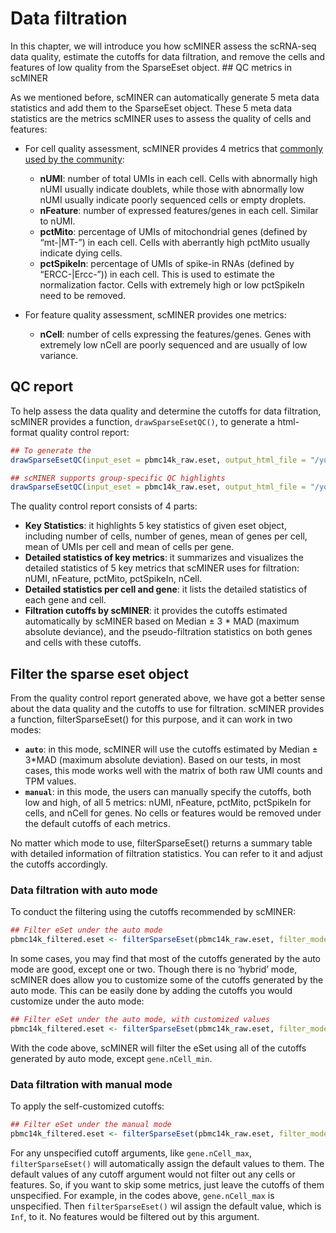 # Data filtration

In this chapter, we will introduce you how scMINER assess the scRNA-seq data quality, estimate the cutoffs for data filtration, and remove the cells and features of low quality from the SparseEset object. 
## QC metrics in scMINER

As we mentioned before, scMINER can automatically generate 5 meta data statistics and add them to the SparseEset object. These 5 meta data statistics are the metrics scMINER uses to assess the quality of cells and features:

- For cell quality assessment, scMINER provides 4 metrics that [commonly used by the community](https://www.ncbi.nlm.nih.gov/pmc/articles/PMC4758103/pdf/13059_2016_Article_888.pdf):

  - **nUMI**: number of total UMIs in each cell. Cells with abnormally high nUMI usually indicate doublets, while those with abnormally low nUMI usually indicate poorly sequenced cells or empty droplets.
  - **nFeature**: number of expressed features/genes in each cell. Similar to nUMI.
  - **pctMito**: percentage of UMIs of mitochondrial genes (defined by “mt-|MT-”) in each cell. Cells with aberrantly high pctMito usually indicate dying cells.
  - **pctSpikeIn**: percentage of UMIs of spike-in RNAs (defined by “ERCC-|Ercc-”)) in each cell. This is used to estimate the normalization factor. Cells with extremely high or low pctSpikeIn need to be removed.

- For feature quality assessment, scMINER provides one metrics:

  - **nCell**: number of cells expressing the features/genes. Genes with extremely low nCell are poorly sequenced and are usually of low variance.

## QC report

To help assess the data quality and determine the cutoffs for data filtration, scMINER provides a function, `drawSparseEsetQC()`, to generate a html-format quality control report:

```r
## To generate the 
drawSparseEsetQC(input_eset = pbmc14k_raw.eset, output_html_file = "/your-path/PBMC14k/PLOT/pbmc14k_rawCount.html", overwrite = TRUE)

## scMINER supports group-specific QC highlights
drawSparseEsetQC(input_eset = pbmc14k_raw.eset, output_html_file = "/your-path/PBMC14k/PLOT/pbmc14k_rawCount.html", overwrite = FALSE, group_by = "trueLabel")
```

The quality control report consists of 4 parts:

- **Key Statistics**: it highlights 5 key statistics of given eset object, including number of cells, number of genes, mean of genes per cell, mean of UMIs per cell and mean of cells per gene.
- **Detailed statistics of key metrics**: it summarizes and visualizes the detailed statistics of 5 key metrics that scMINER uses for filtration: nUMI, nFeature, pctMito, pctSpikeIn, nCell.
- **Detailed statistics per cell and gene**: it lists the detailed statistics of each gene and cell.
- **Filtration cutoffs by scMINER**: it provides the cutoffs estimated automatically by scMINER based on Median ± 3 * MAD (maximum absolute deviance), and the pseudo-filtration statistics on both genes and cells with these cutoffs.

## Filter the sparse eset object

From the quality control report generated above, we have got a better sense about the data quality and the cutoffs to use for filtration. scMINER provides a function, filterSparseEset() for this purpose, and it can work in two modes:

- **`auto`**: in this mode, scMINER will use the cutoffs estimated by Median ± 3*MAD (maximum absolute deviation). Based on our tests, in most cases, this mode works well with the matrix of both raw UMI counts and TPM values.
- **`manual`**: in this mode, the users can manually specify the cutoffs, both low and high, of all 5 metrics: nUMI, nFeature, pctMito, pctSpikeIn for cells, and nCell for genes. No cells or features would be removed under the default cutoffs of each metrics.

No matter which mode to use, filterSparseEset() returns a summary table with detailed information of filtration statistics. You can refer to it and adjust the cutoffs accordingly.

### Data filtration with auto mode

To conduct the filtering using the cutoffs recommended by scMINER:

```r
## Filter eSet under the auto mode
pbmc14k_filtered.eset <- filterSparseEset(pbmc14k_raw.eset, filter_mode = "auto", filter_type = "both")
```

In some cases, you may find that most of the cutoffs generated by the auto mode are good, except one or two. Though there is no 'hybrid' mode, scMINER does allow you to customize some of the cutoffs generated by the auto mode. This can be easily done by adding the cutoffs you would customize under the auto mode:
```r
## Filter eSet under the auto mode, with customized values
pbmc14k_filtered.eset <- filterSparseEset(pbmc14k_raw.eset, filter_mode = "auto", filter_type = "both", gene.nCell_min = 5)
```

With the code above, scMINER will filter the eSet using all of the cutoffs generated by auto mode, except `gene.nCell_min`.

### Data filtration with manual mode

To apply the self-customized cutoffs:

```r
## Filter eSet under the manual mode
pbmc14k_filtered.eset <- filterSparseEset(pbmc14k_raw.eset, filter_mode = "manual", filter_type = "both", gene.nCell_min = 10, cell.nUMI_min = 500, cell.nUMI_max = 6500, cell.nFeature_min = 200, cell.nFeature_max = 2500, cell.pctMito_max = 0.1)
```

For any unspecified cutoff arguments, like `gene.nCell_max`, `filterSparseEset()` will automatically assign the default values to them. The default values of any cutoff argument would not filter out any cells or features. So, if you want to skip some metrics, just leave the cutoffs of them unspecified. For example, in the codes above, `gene.nCell_max` is unspecified. Then `filterSparseEset()` wil assign the default value, which is `Inf`, to it. No features would be filtered out by this argument.
